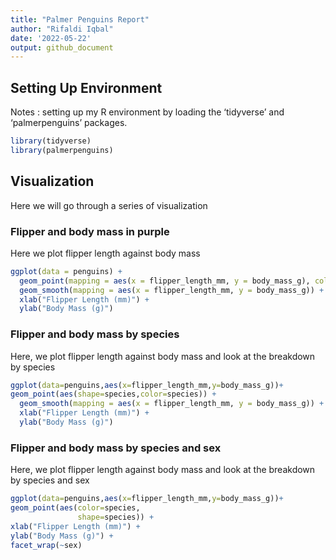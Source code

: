 ```yaml
---
title: "Palmer Penguins Report"
author: "Rifaldi Iqbal"
date: '2022-05-22'
output: github_document
---
```


## Setting Up Environment
Notes : setting up my R environment by loading the 'tidyverse' and 'palmerpenguins' packages.

```r
library(tidyverse)
library(palmerpenguins)
```

## Visualization
Here we will go through a series of visualization

### Flipper and body mass in purple
Here we plot flipper length against body mass

```r
ggplot(data = penguins) + 
  geom_point(mapping = aes(x = flipper_length_mm, y = body_mass_g), color = 'blue') +
  geom_smooth(mapping = aes(x = flipper_length_mm, y = body_mass_g)) +
  xlab("Flipper Length (mm)") +
  ylab("Body Mass (g)")
```

### Flipper and body mass by species
Here, we plot flipper length against body mass and look at the breakdown by species

```r
ggplot(data=penguins,aes(x=flipper_length_mm,y=body_mass_g))+
geom_point(aes(shape=species,color=species)) +
  geom_smooth(mapping = aes(x = flipper_length_mm, y = body_mass_g)) +
  xlab("Flipper Length (mm)") +
  ylab("Body Mass (g)")
```

### Flipper and body mass by species and sex
Here, we plot flipper length against body mass and look at the breakdown by species and sex

```r
ggplot(data=penguins,aes(x=flipper_length_mm,y=body_mass_g))+
geom_point(aes(color=species,
               shape=species)) +
xlab("Flipper Length (mm)") +
ylab("Body Mass (g)") + 
facet_wrap(~sex)

```